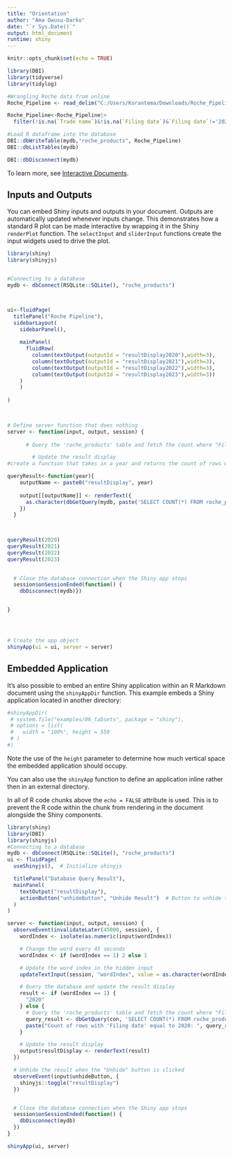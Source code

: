 ```yaml
---
title: "Orientation"
author: "Ama Owusu-Darko"
date: "`r Sys.Date()`"
output: html_document
runtime: shiny
---
```


```r
knitr::opts_chunk$set(echo = TRUE)
```

```r
library(DBI)
library(tidyverse)
library(tidylog)

```

```r
#Wrangling Roche data from online
Roche_Pipeline <- read_delim("C:/Users/Korantema/Downloads/Roche_Pipeline_2024-01-09 (1).csv",delim = ";", escape_double = FALSE, trim_ws = TRUE)

Roche_Pipeline<-Roche_Pipeline|>
  filter(!is.na(`Trade name`)&!is.na(`Filing date`)&`Filing date`!='2025+')
```

```r
#Load R dataframe into the database
DBI::dbWriteTable(mydb,"roche_products", Roche_Pipeline)
DBI::dbListTables(mydb)

DBI::dbDisconnect(mydb)

```

To learn more, see [Interactive Documents](http://rmarkdown.rstudio.com/authoring_shiny.html).

## Inputs and Outputs

You can embed Shiny inputs and outputs in your document. Outputs are automatically updated whenever inputs change.  This demonstrates how a standard R plot can be made interactive by wrapping it in the Shiny `renderPlot` function. The `selectInput` and `sliderInput` functions create the input widgets used to drive the plot.

```r
library(shiny)
library(shinyjs)


#Connecting to a database
mydb <- dbConnect(RSQLite::SQLite(), "roche_products")



ui<-fluidPage(
  titlePanel("Roche Pipeline"),
  sidebarLayout(
    sidebarPanel(),
    
    mainPanel(
      fluidRow(
        column(textOutput(outputId = "resultDisplay2020"),width=3),
        column(textOutput(outputId = "resultDisplay2021"),width=3),
        column(textOutput(outputId = "resultDisplay2022"),width=3),
        column(textOutput(outputId = "resultDisplay2023"),width=3))
    )
    )
    
)
  


# Define server function that does nothing
server <- function(input, output, session) {
 
      # Query the 'roche_products' table and fetch the count where "Filing date" is 2020

        # Update the result display
#create a function that takes in a year and returns the count of rows with that year

queryResult<-function(year){
    outputName <- paste0("resultDisplay", year)
    
    output[[outputName]] <- renderText({
      as.character(dbGetQuery(mydb, paste('SELECT COUNT(*) FROM roche_products WHERE "Filing date" =', year)))
    })
  }
 


queryResult(2020)
queryResult(2021)
queryResult(2022)
queryResult(2023)

  
  # Close the database connection when the Shiny app stops
  session$onSessionEnded(function() {
    dbDisconnect(mydb)})


}




# Create the app object
shinyApp(ui = ui, server = server)
```

## Embedded Application

It's also possible to embed an entire Shiny application within an R Markdown document using the `shinyAppDir` function. This example embeds a Shiny application located in another directory:

```r
#shinyAppDir(
 # system.file("examples/06_tabsets", package = "shiny"),
 # options = list(
 #   width = "100%", height = 550
 # )
#)
```

Note the use of the `height` parameter to determine how much vertical space the embedded application should occupy.

You can also use the `shinyApp` function to define an application inline rather then in an external directory.

In all of R code chunks above the `echo = FALSE` attribute is used. This is to prevent the R code within the chunk from rendering in the document alongside the Shiny components.


```r
library(shiny)
library(DBI)
library(shinyjs)  
#Connecting to a database
mydb <- dbConnect(RSQLite::SQLite(), "roche_products")
ui <- fluidPage(
  useShinyjs(),  # Initialize shinyjs

  titlePanel("Database Query Result"),
  mainPanel(
    textOutput("resultDisplay"),
    actionButton("unhideButton", "Unhide Result")  # Button to unhide the result
  )
)

server <- function(input, output, session) {
  observeEvent(invalidateLater(45000, session), {
    wordIndex <- isolate(as.numeric(input$wordIndex))

    # Change the word every 45 seconds
    wordIndex <- if (wordIndex == 1) 2 else 1

    # Update the word index in the hidden input
    updateTextInput(session, "wordIndex", value = as.character(wordIndex))

    # Query the database and update the result display
    result <- if (wordIndex == 1) {
      "2020"
    } else {
      # Query the 'roche_products' table and fetch the count where "Filing date" is 2020
      query_result <- dbGetQuery(con, 'SELECT COUNT(*) FROM roche_products WHERE "Filing date" = 2020')
      paste("Count of rows with 'Filing date' equal to 2020: ", query_result$`COUNT(*)`)
    }

    # Update the result display
    output$resultDisplay <- renderText(result)
  })

  # Unhide the result when the "Unhide" button is clicked
  observeEvent(input$unhideButton, {
    shinyjs::toggle("resultDisplay")
  })


  # Close the database connection when the Shiny app stops
  session$onSessionEnded(function() {
    dbDisconnect(mydb)
  })
}

shinyApp(ui, server)

```


